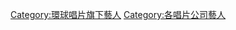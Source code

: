 {{Cat main|Def Jam唱片公司}}
{{Commons category|Def Jam Recordings artists}}

[[Category:環球唱片旗下藝人|Category:環球唱片旗下藝人]]
[[Category:各唱片公司藝人|Category:各唱片公司藝人]]